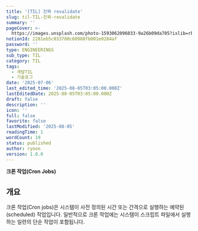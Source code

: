 ```yaml
---
title: '[TIL] 진짜 revalidate'
slug: til-TIL-진짜-revalidate
summary: ''
pageCover: >-
  https://images.unsplash.com/photo-1593062096033-9a26b09da705?ixlib=rb-4.0.3&q=85&fm=jpg&crop=entropy&cs=srgb
notionId: 2281eb5c033780c68988fb001e0284af
password: ''
type: ENGINEERINGS
sub_type: TIL
category: TIL
tags:
  - 개발TIL
  - 기술로그
date: '2025-07-06'
last_edited_time: '2025-08-05T03:05:00.000Z'
lastEditedDate: 2025-08-05T03:05:00.000Z
draft: false
description: ''
icon: ''
full: false
favorite: false
lastModified: '2025-08-05'
readingTime: 1
wordCount: 19
status: published
author: ryoon
version: 1.0.0
---
```


**크론 작업(Cron Jobs)**


## 개요


크론 작업(Cron jobs)은 시스템이 사전 정의된 시간 또는 간격으로 실행하는 예약된(scheduled) 작업입니다. 일반적으로 크론 작업에는 시스템이 스크립트 파일에서 실행하는 일련의 단순 작업이 포함됩니다.

